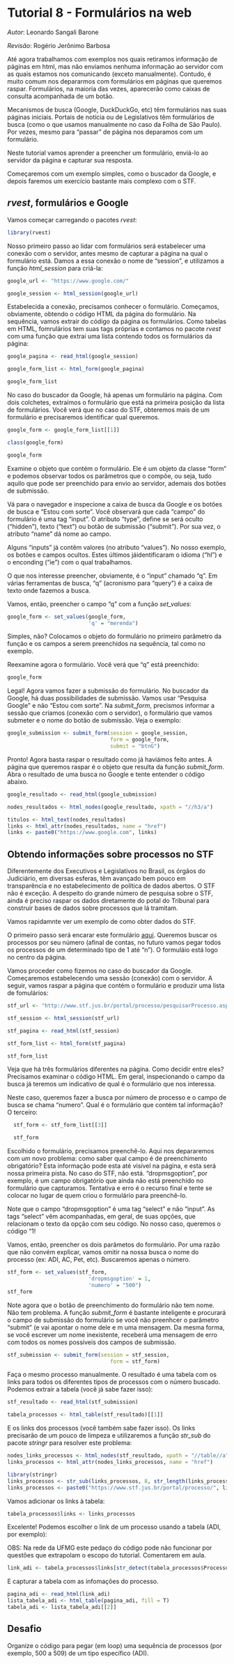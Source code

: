 # Tutorial 8 - Formulários na web
_Autor_: Leonardo Sangali Barone

_Revisão_: Rogério Jerônimo Barbosa

Até agora trabalhamos com exemplos nos quais retiramos informação de páginas em html, mas não enviamos nenhuma informação ao servidor com as quais estamos nos comunicando (exceto manualmente). Contudo, é muito comum nos depararmos com formulários em páginas que queremos raspar. Formulários, na maioria das vezes, aparecerão como caixas de consulta acompanhada de um botão.

Mecanismos de busca (Google, DuckDuckGo, etc) têm formulários nas suas páginas iniciais. Portais de notícia ou de Legislativos têm formulários de busca (como o que usamos manualmente no caso da Folha de São Paulo). Por vezes, mesmo para "passar" de página nos deparamos com um formulário.

Neste tutorial vamos aprender a preencher um formulário, enviá-lo ao servidor da página e capturar sua resposta.

Começaremos com um exemplo simples, como o buscador da Google, e depois faremos um exercício bastante mais complexo com o STF.

## _rvest_, formulários e Google 

Vamos começar carregando o pacotes _rvest_:

```r
library(rvest)
```

Nosso primeiro passo ao lidar com formulários será estabelecer uma conexão com o servidor, antes mesmo de capturar a página na qual o formulário está. Damos a essa conexão o nome de "session", e utilizamos a função _html\_session_ para criá-la:

```r
google_url <- "https://www.google.com/"

google_session <- html_session(google_url)
```

Estabelecida a conexão, precisamos conhecer o formulário. Começamos, obviamente, obtendo o código HTML da página do formulário. Na sequência, vamos extrair do código da página os formulários. Como tabelas em HTML, fomrulários tem suas tags próprias e contamos no pacote _rvest_ com uma função que extrai uma lista contendo todos os formulários da página:

```r
google_pagina <- read_html(google_session)

google_form_list <- html_form(google_pagina)

google_form_list
```

No caso do buscador da Google, há apenas um formulário na página. Com dois colchetes, extraímos o formulário que está na primeira posição da lista de formulários. Você verá que no caso do STF, obteremos mais de um formulário e precisaremos identificar qual queremos.

```r
google_form <- google_form_list[[1]]

class(google_form)

google_form
```

Examine o objeto que contém o formulário. Ele é um objeto da classe "form" e podemos observar todos os parâmetros que o compõe, ou seja, tudo aquilo que pode ser preenchido para envio ao servidor, ademais dos botões de submissão.

Vá para o navegador e inspecione a caixa de busca da Google e os botões de busca e "Estou com sorte". Você observará que cada "campo" do formulário é uma tag "input". O atributo "type", define se será oculto ("hidden"), texto ("text") ou botão de submissão ("submit"). Por sua vez, o atributo "name" dá nome ao campo.

Alguns "inputs" já contêm valores (no atributo "values"). No nosso exemplo, os botões e campos ocultos. Estes últimos jáidentificaram o idioma ("hl") e o enconding ("ie") com o qual trabalhamos.

O que nos interesse preencher, obviamente, é o "input" chamado "q". Em várias ferramentas de busca, "q" (acronismo para "query") é a caixa de texto onde fazemos a busca.

Vamos, então, preencher o campo "q" com a função _set\_values_:

```r
google_form <- set_values(google_form,
                          'q' = "merenda")
```

Simples, não? Colocamos o objeto do formulário no primeiro parâmetro da função e os campos a serem preenchidos na sequência, tal como no exemplo.

Reexamine agora o formulário. Você verá que "q" está preenchido:

```r
google_form
```

Legal! Agora vamos fazer a submissão do formulário. No buscador da Google, há duas possibilidades de submissão. Vamos usar "Pesquisa Google" e não "Estou com sorte". Na _submit\_form_, precismos informar a sessão que criamos (conexão com o servidor), o formulário que vamos submeter e o nome do botão de submissão. Veja o exemplo: 

```r
google_submission <- submit_form(session = google_session, 
                                 form = google_form, 
                                 submit = "btnG")
```

Pronto! Agora basta raspar o resultado como já haviámos feito antes. A página que queremos raspar é o objeto que resulta da função _submit\_form_. Abra o resultado de uma busca no Google e tente entender o código abaixo.

```r
google_resultado <- read_html(google_submission)

nodes_resultados <- html_nodes(google_resultado, xpath = "//h3/a")

titulos <- html_text(nodes_resultados)
links <- html_attr(nodes_resultados, name = "href")
links <- paste0("https://www.google.com", links)
```

## Obtendo informações sobre processos no STF

Diferentemente dos Executivos e Legislativos no Brasil, os órgãos do Judiciário, em diversas esferas, têm avançado bem pouco em transparência e no estabelecimento de política de dados abertos. O STF não é exceção. A despeito do grande número de pesquisa sobre o STF, ainda é preciso raspar os dados diretamente do potal do Tribunal para construir bases de dados sobre processos que lá tramitam.

Vamos rapidamnte ver um exemplo de como obter dados do STF.

O primeiro passo será encarar este formulário [aqui](http://www.stf.jus.br/portal/processo/pesquisarProcesso.asp). Queremos buscar os processos por seu número (afinal de contas, no futuro vamos pegar todos os processos de um determinado tipo de 1 até "n"). O formuláio está logo no centro da página.

Vamos proceder como fizemos no caso do buscador da Google. Começaremos estabelecendo uma sessão (conexão) com o servidor. A seguir, vamos raspar a página que contém o formulário e produzir uma lista de fomulários:

```r
stf_url <- "http://www.stf.jus.br/portal/processo/pesquisarProcesso.asp"

stf_session <- html_session(stf_url)

stf_pagina <- read_html(stf_session)

stf_form_list <- html_form(stf_pagina)

stf_form_list
```

Veja que há três formulários diferentes na página. Como decidir entre eles? Precisamos examinar o código HTML. Em geral, inspecionando o campo da busca já teremos um indicativo de qual é o formulário que nos interessa.

Neste caso, queremos fazer a busca por número de processo e o campo de busca se chama "numero". Qual é o formulário que contém tal informação? O terceiro:

```r
  stf_form <- stf_form_list[[3]]

  stf_form
```
Escolhido o formulário, precisamos preenchê-lo. Aqui nos depararemos com um novo problema: como saber qual campo é de preenchimento obrigatório? Esta informação pode esta até visível na página, e esta será nossa primeira pista. No caso do STF, não está. "dropmsgoption", por exemplo, é um campo obrigatório que ainda não está preenchido no formulário que capturamos. Tentativa e erro é o recurso final e tente se colocar no lugar de quem criou o formulário para preenchê-lo.

Note que o campo "dropmsgoption" é uma tag "select" e não "input". As tags "select" vêm acompanhadas, em geral, de suas opções, que relacionam o texto da opção com seu código. No nosso caso, queremos o código "1!

Vamos, então, preencher os dois parâmetos do formulário. Por uma razão que não convém explicar, vamos omitir na nossa busca o nome do processo (ex: ADI, AC, Pet, etc). Buscaremos apenas o número.

```r
stf_form <- set_values(stf_form,
                          'dropmsgoption' = 1,
                          'numero' = "500")
stf_form                  
```

Note agora que o botão de preenchimento do formulário não tem nome. Não tem problema. A função _submit\_form_ é bastante inteligente e procurará o campo de submissão do formulário se você não preenhcer o parâmetro "submit" (e vai apontar o nome dele e m uma mensagem. Da mesma forma, se você escrever um nome inexistente, receberá uma mensagem de erro com todos os nomes possíveis dos campos de submissão.

```r
stf_submission <- submit_form(session = stf_session, 
                                 form = stf_form)
```
Faça o mesmo processo manualmente. O resultado é uma tabela com os links para todos os diferentes tipos de processos com o número buscado. Podemos extrair a tabela (você já sabe fazer isso):

```r
stf_resultado <- read_html(stf_submission)

tabela_processos <- html_table(stf_resultado)[[1]]
```

E os links dos processos (você também sabe fazer isso). Os links precisarão de um pouco de limpeza e utilizaremos a função _str\_sub_ do pacote _stringr_ para resolver este problema:

```r
nodes_links_processos <- html_nodes(stf_resultado, xpath = "//table//a")
links_processos <- html_attr(nodes_links_processos, name = "href")

library(stringr)
links_processos <- str_sub(links_processos, 8, str_length(links_processos))
links_processos <- paste0("https://www.stf.jus.br/portal/processo/", links_processos)
```

Vamos adicionar os links à tabela:

```r
tabela_processos$links <- links_processos
```

Excelente! Podemos escolher o  link de um processo usando a tabela (ADI, por exemplo):

OBS: Na rede da UFMG este pedaço do código pode não funcionar por questões que extrapolam o escopo do tutorial. Comentarem em aula.

```r
link_adi <- tabela_processos$links[str_detect(tabela_processos$Processo, "ADI")]
```
E capturar a tabela com as infomações do processo.

```r
pagina_adi <- read_html(link_adi)
lista_tabela_adi <- html_table(pagina_adi, fill = T)
tabela_adi <- lista_tabela_adi[[2]]
```

## Desafio

Organize o código para pegar (em loop) uma sequência de processos (por exemplo, 500 a 509) de um tipo específico (ADI).
